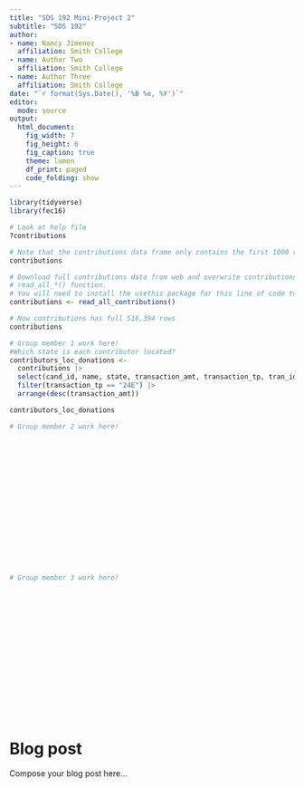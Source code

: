 ```yaml
---
title: "SDS 192 Mini-Project 2"
subtitle: "SDS 192"
author: 
- name: Nancy Jimenez
  affiliation: Smith College
- name: Author Two
  affiliation: Smith College
- name: Author Three
  affiliation: Smith College
date: "`r format(Sys.Date(), '%B %e, %Y')`"
editor: 
  mode: source
output: 
  html_document:
    fig_width: 7
    fig_height: 6
    fig_caption: true
    theme: lumen
    df_print: paged
    code_folding: show
---
```


```r
library(tidyverse)
library(fec16)
```

```r
# Look at help file
?contributions

# Note that the contributions data frame only contains the first 1000 rows:
contributions

# Download full contributions data from web and overwrite contributions using:
# read_all_*() function.
# You will need to install the usethis package for this line of code to work
contributions <- read_all_contributions()

# Now contributions has full 516,394 rows
contributions
```

```r
# Group member 1 work here!
#Which state is each contributor located?
contributors_loc_donations <-
  contributions |>
  select(cand_id, name, state, transaction_amt, transaction_tp, tran_id) |>
  filter(transaction_tp == "24E") |>
  arrange(desc(transaction_amt))

contributors_loc_donations
```

```r
# Group member 2 work here!



















```

```r
# Group member 3 work here!



















```

# Blog post

Compose your blog post here...



